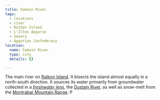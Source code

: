 ```yaml
---
title: Samain River
tags:
  - locations
  - river
  - Raibon Island
  - L'Illes Apgarie
  - Sanery
  - Apgarian Confederacy
location:
  name: Samain River
  type: city
  details: {}

---
```


The main river on [Raibon Island](/locations/raibon-island). It bisects the island
almost equally in a north-south direction. It sources its water primarily from
groundwater collected in a
*[freshwater lens](https://en.wikipedia.org/wiki/Lens_\(hydrology\))*, the
[Dustain River](/locations/dustain-river), as well as snow-melt from the
[Montrabar Mountain Range](/locations/montrabar-mountain-range).
P
